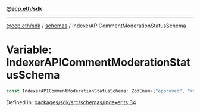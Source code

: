 [**@ecp.eth/sdk**](../../index.mdx)

***

[@ecp.eth/sdk](/sdk-reference/index.mdx) / [schemas](/sdk-reference/schemas/index.mdx) / IndexerAPICommentModerationStatusSchema

# Variable: IndexerAPICommentModerationStatusSchema

```ts
const IndexerAPICommentModerationStatusSchema: ZodEnum<["approved", "rejected", "pending"]>;
```

Defined in: [packages/sdk/src/schemas/indexer.ts:34](https://github.com/ecp-eth/comments-monorepo/blob/main/packages/sdk/src/schemas/indexer.ts#L34)
